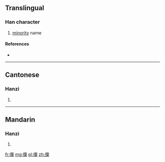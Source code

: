 ==Translingual==

===Han character===
{{Han char|rn=9|rad=人|as=12|sn=14|four=21299|canj=人一田木 (OMWD), X人一田木 (XOMWD)|ids=⿰亻粟}}

# [[minority]] name

====References====
* {{Han ref|kx=0118.051|hdz=10217.170|uh=50F3|ud=20723|bh=E0F4|bd=57588}}

----

==Cantonese==

===Hanzi===
{{yue-hanzi|jyut=|y=suk1}}

# {{defn|lang=yue|sort=人12}}

----

==Mandarin==

===Hanzi===
{{cmn-hanzi|pin=[[sù]] ([[su4]])|wg=su<sup>4</sup>}}

# {{defn|lang=cmn|sort=人12}}

[[fr:僳]]
[[mg:僳]]
[[pl:僳]]
[[zh:僳]]